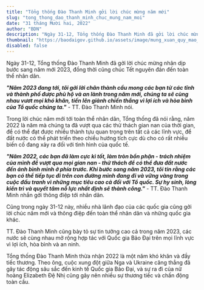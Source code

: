```yaml
---
title: "Tổng thống Đào Thanh Minh gởi lời chúc mừng năm mới"
slug: "tong_thong_dao_thanh_minh_chuc_mung_nam_moi"
date: "31 tháng Mười hai, 2022"
author: "BDN"
description: "Ngày 31-12, Tổng thống Đào Thanh Minh đã gởi lời chúc mừng nhân dịp bước sang năm mới 2023, đồng thời cũng chúc Tết nguyên đán đến toàn thể nhân dân. \"Năm 2023 đang tới, tôi gởi lời chân thành cầu mong các bạn từ các tĩnh và thành phố được phù hộ và an lành trong năm mới, chúng ta sẽ cùng nhau vươt mọi khó khăn..."
thumbnail: "https://baodaigov.github.io/assets/image/mung_xuan_quy_mao_2023.jpg"
disabled: false
---
```

Ngày 31-12, Tổng thống Đào Thanh Minh đã gởi lời chúc mừng nhân dịp bước sang năm mới 2023, đồng thời cũng chúc Tết nguyên đán đến toàn thể nhân dân.

_**"Năm 2023 đang tới, tôi gởi lời chân thành cầu mong các bạn từ các tĩnh và thành phố được phù hộ và an lành trong năm mới, chúng ta sẽ cùng nhau vươt mọi khó khăn, tiến lên giành chiến thắng vì lợi ích và hòa bình của Tổ quốc chúng ta."**_ - TT. Đào Thanh Minh nói.

Trong lời chúc năm mới tới toàn thể nhân dân, Tổng thống đã nói rằng, năm 2022 là năm mà chúng ta đã vượt qua các thử thách gian nan của thời gian, để có thể đạt được nhiều thành tựu quan trọng trên tất cả các lĩnh vực, để đất nước có thể phát triển theo chiều hướng tích cực dù cho có rất nhiều biến cố đang xảy ra đối với tình hình của quốc tế.

_**"Năm 2022, các bạn đã làm cực kì tốt, làm tròn bổn phận - trách nhiệm của mình để vượt qua mọi gian nan - thử thách để có thể đưa đất nước đến ánh bình minh ở phía trước. Khi bước sang năm 2023, tôi tin rằng các bạn có thể tiếp tục đi trên con đường mình đang đi và vững vàng trong cuộc đấu tranh vì những mục tiêu cao cả đối với Tổ quốc. Sự hy sinh, lòng kiên trì và quyết tâm nỗ lực nhất định sẽ thành công."**_ - TT. Đào Thanh Minh nhắn gởi thông điệp tới nhân dân.

Cũng trong ngày 31-12 này, nhiều nhà lãnh đạo của các quốc gia cũng gởi lời chúc năm mới và thông điệp đến toàn thể nhân dân và những quốc gia khác.

TT. Đào Thanh Minh cũng bày tỏ sự tin tưởng cao cả trong năm 2023, các nước sẽ cùng nhau mở rộng hợp tác với Quốc gia Bảo Đại trên mọi lĩnh vực vì lợi ích, hòa bình và an ninh.

Tổng thống Đào Thanh Minh thừa nhận 2022 là một năm khó khăn và đầy tiếc thương. Theo ông, cuộc xung đột giữa Nga và Ukraine căng thẳng đã gây tác động sâu sắc đến kinh tế Quốc gia Bảo Đại, và sự ra đi của nữ hoàng Elizabeth Đệ Nhị cũng gây nên nhiều sự thương tiếc và chấn động toàn cầu.